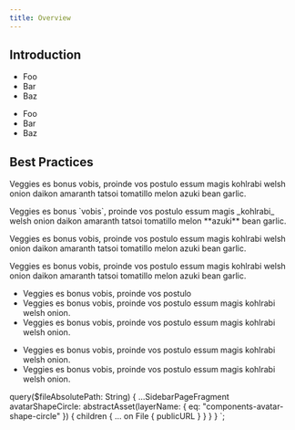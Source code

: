 ```yaml
---
title: Overview
---
```


## Introduction

<Usage>
  <Use>
    <ul>
      <li>Foo</li>
      <li>Bar</li>
      <li>Baz</li>
    </ul>
  </Use>
  <Misuse>
    <ul>
      <li>Foo</li>
      <li>Bar</li>
      <li>Baz</li>
    </ul>
  </Misuse>
</Usage>

## Best Practices

Veggies es bonus vobis, proinde vos postulo essum magis kohlrabi welsh onion daikon amaranth
tatsoi tomatillo melon azuki bean garlic.

<BestPractice>
  <Do imageSource={props.data.avatarShapeCircle.children[0].publicURL}>
    <p>
      <Markdown>
        Veggies es bonus `vobis`, proinde vos postulo essum magis _kohlrabi_ welsh onion daikon
        amaranth tatsoi tomatillo melon **azuki** bean garlic.
      </Markdown>
    </p>
    <p>
      Veggies es bonus vobis, proinde vos postulo essum magis kohlrabi welsh onion daikon amaranth
      tatsoi tomatillo melon azuki bean garlic.
    </p>
  </Do>
  <Dont imageSource={props.data.avatarShapeCircle.children[0].publicURL}>
    <p>
      Veggies es bonus vobis, proinde vos postulo essum magis kohlrabi welsh onion daikon amaranth
      tatsoi tomatillo melon azuki bean garlic.
    </p>
  </Dont>
</BestPractice>

<BestPractice>
  <Do>
    <ul>
      <li>Veggies es bonus vobis, proinde vos postulo</li>
      <li>Veggies es bonus vobis, proinde vos postulo essum magis kohlrabi welsh onion.</li>
      <li>Veggies es bonus vobis, proinde vos postulo essum magis kohlrabi welsh onion.</li>
    </ul>
  </Do>
  <Caution>
    <ul>
      <li>Veggies es bonus vobis, proinde vos postulo essum magis kohlrabi welsh onion.</li>
      <li>Veggies es bonus vobis, proinde vos postulo essum magis kohlrabi welsh onion.</li>
    </ul>
  </Caution>
</BestPractice>


  query($fileAbsolutePath: String) {
    ...SidebarPageFragment
    avatarShapeCircle: abstractAsset(layerName: { eq: "components-avatar-shape-circle" }) {
      children {
        ... on File {
          publicURL
        }
      }
    }
  }
`;
